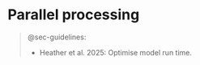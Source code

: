 # Parallel processing {#sec-parallel}

> @sec-guidelines:
>
> * Heather et al. 2025: Optimise model run time.